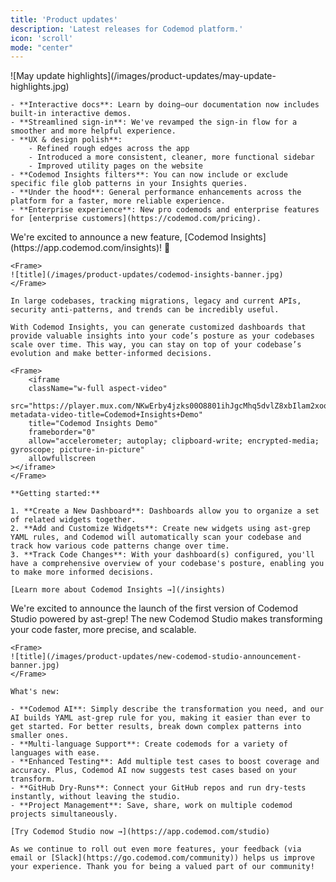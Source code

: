```yaml
---
title: 'Product updates'
description: 'Latest releases for Codemod platform.'
icon: 'scroll'
mode: "center"
---
```


<Update label="May 16, 2025">
    <Frame>
    ![May update highlights](/images/product-updates/may-update-highlights.jpg)
    </Frame>

    - **Interactive docs**: Learn by doing—our documentation now includes built-in interactive demos.
    - **Streamlined sign-in**: We've revamped the sign-in flow for a smoother and more helpful experience.
    - **UX & design polish**: 
        - Refined rough edges across the app
        - Introduced a more consistent, cleaner, more functional sidebar
        - Improved utility pages on the website
    - **Codemod Insights filters**: You can now include or exclude specific file glob patterns in your Insights queries.
    - **Under the hood**: General performance enhancements across the platform for a faster, more reliable experience.
    - **Enterprise experience**: New pro codemods and enterprise features for [enterprise customers](https://codemod.com/pricing).
</Update>

<Update label="Apr 15, 2025">
    We're excited to announce a new feature, [Codemod Insights](https://app.codemod.com/insights)! 🚀

    <Frame>
    ![title](/images/product-updates/codemod-insights-banner.jpg)
    </Frame>

    In large codebases, tracking migrations, legacy and current APIs, security anti-patterns, and trends can be incredibly useful. 

    With Codemod Insights, you can generate customized dashboards that provide valuable insights into your code’s posture as your codebases scale over time. This way, you can stay on top of your codebase’s evolution and make better-informed decisions.

    <Frame>
        <iframe
        className="w-full aspect-video"
        src="https://player.mux.com/NKwErby4jzks00O8801ihJgcMhq5dvlZ8xbIlam2xoqe8?metadata-video-title=Codemod+Insights+Demo"
        title="Codemod Insights Demo"
        frameborder="0"
        allow="accelerometer; autoplay; clipboard-write; encrypted-media; gyroscope; picture-in-picture"
        allowfullscreen
    ></iframe>
    </Frame>

    **Getting started:**

	1. **Create a New Dashboard**: Dashboards allow you to organize a set of related widgets together.
	2. **Add and Customize Widgets**: Create new widgets using ast-grep YAML rules, and Codemod will automatically scan your codebase and track how various code patterns change over time.
	3. **Track Code Changes**: With your dashboard(s) configured, you'll have a comprehensive overview of your codebase's posture, enabling you to make more informed decisions.

    [Learn more about Codemod Insights →](/insights)

</Update>

<Update label="Apr 4, 2025">
    We're excited to announce the launch of the first version of Codemod Studio powered by ast-grep! The new Codemod Studio makes transforming your code faster, more precise, and scalable.

    <Frame>
    ![title](/images/product-updates/new-codemod-studio-announcement-banner.jpg)
    </Frame>

    What's new:

    - **Codemod AI**: Simply describe the transformation you need, and our AI builds YAML ast-grep rule for you, making it easier than ever to get started. For better results, break down complex patterns into smaller ones.
    - **Multi-language Support**: Create codemods for a variety of languages with ease.
    - **Enhanced Testing**: Add multiple test cases to boost coverage and accuracy. Plus, Codemod AI now suggests test cases based on your transform.
    - **GitHub Dry-Runs**: Connect your GitHub repos and run dry-tests instantly, without leaving the studio.
    - **Project Management**: Save, share, work on multiple codemod projects simultaneously.

    [Try Codemod Studio now →](https://app.codemod.com/studio)

    As we continue to roll out even more features, your feedback (via email or [Slack](https://go.codemod.com/community)) helps us improve your experience. Thank you for being a valued part of our community!
</Update>

